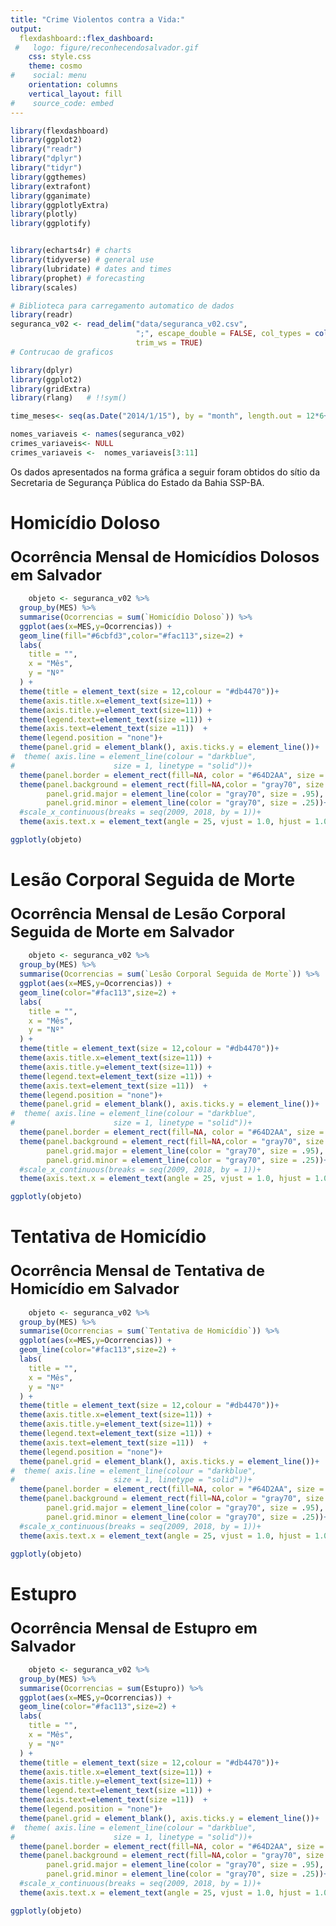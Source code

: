 ```yaml
---
title: "Crime Violentos contra a Vida:"
output: 
  flexdashboard::flex_dashboard:
 #   logo: figure/reconhecendosalvador.gif
    css: style.css
    theme: cosmo
#    social: menu
    orientation: columns
    vertical_layout: fill
#    source_code: embed
---
```




```r
library(flexdashboard)
library(ggplot2)
library("readr")
library("dplyr")
library("tidyr")
library(ggthemes)
library(extrafont)
library(gganimate)
library(ggplotlyExtra)
library(plotly)
library(ggplotify)


library(echarts4r) # charts
library(tidyverse) # general use
library(lubridate) # dates and times
library(prophet) # forecasting
library(scales)

# Biblioteca para carregamento automatico de dados 
library(readr)
seguranca_v02 <- read_delim("data/seguranca_v02.csv", 
                            ";", escape_double = FALSE, col_types = cols(MES = col_date(format = "%Y-%d-%m")), 
                            trim_ws = TRUE)
# Contrucao de graficos

library(dplyr)
library(ggplot2)
library(gridExtra)
library(rlang)   # !!sym()

time_meses<- seq(as.Date("2014/1/15"), by = "month", length.out = 12*6+6)

nomes_variaveis <- names(seguranca_v02) 
crimes_variaveis<- NULL
crimes_variaveis <-  nomes_variaveis[3:11]


```

Os dados apresentados na forma gráfica a seguir foram obtidos do sítio
da Secretaria de Segurança Pública do Estado da Bahia SSP-BA.

Homicídio Doloso 
================================
### <font size="5"> **Ocorrência Mensal de Homicídios Dolosos em Salvador** </font>


```r

	objeto <- seguranca_v02 %>% 
  group_by(MES) %>%
  summarise(Ocorrencias = sum(`Homicídio Doloso`)) %>%
  ggplot(aes(x=MES,y=Ocorrencias)) +
  geom_line(fill="#6cbfd3",color="#fac113",size=2) +
  labs(
    title = "",
    x = "Mês",
    y = "Nº"
  ) +
  theme(title = element_text(size = 12,colour = "#db4470"))+
  theme(axis.title.x=element_text(size=11)) +
  theme(axis.title.y=element_text(size=11)) +
  theme(legend.text=element_text(size =11)) +
  theme(axis.text=element_text(size =11))  +
  theme(legend.position = "none")+
  theme(panel.grid = element_blank(), axis.ticks.y = element_line())+
#  theme( axis.line = element_line(colour = "darkblue",
#                      size = 1, linetype = "solid"))+
  theme(panel.border = element_rect(fill=NA, color = "#64D2AA", size = 2))+
  theme(panel.background = element_rect(fill=NA,color = "gray70", size = 2),
        panel.grid.major = element_line(color = "gray70", size = .95),
        panel.grid.minor = element_line(color = "gray70", size = .25))+
  #scale_x_continuous(breaks = seq(2009, 2018, by = 1))+
  theme(axis.text.x = element_text(angle = 25, vjust = 1.0, hjust = 1.0))+scale_x_date(breaks = "6 month", minor_breaks = "1 month",labels=date_format("%b %Y"))

ggplotly(objeto)

```

Lesão Corporal Seguida de Morte 
================================
### <font size="5"> **Ocorrência Mensal de Lesão Corporal Seguida de Morte em Salvador** </font>


```r

	objeto <- seguranca_v02 %>% 
  group_by(MES) %>%
  summarise(Ocorrencias = sum(`Lesão Corporal Seguida de Morte`)) %>%
  ggplot(aes(x=MES,y=Ocorrencias)) +
  geom_line(color="#fac113",size=2) +
  labs(
    title = "",
    x = "Mês",
    y = "Nº"
  ) +
  theme(title = element_text(size = 12,colour = "#db4470"))+
  theme(axis.title.x=element_text(size=11)) +
  theme(axis.title.y=element_text(size=11)) +
  theme(legend.text=element_text(size =11)) +
  theme(axis.text=element_text(size =11))  +
  theme(legend.position = "none")+
  theme(panel.grid = element_blank(), axis.ticks.y = element_line())+
#  theme( axis.line = element_line(colour = "darkblue",
#                      size = 1, linetype = "solid"))+
  theme(panel.border = element_rect(fill=NA, color = "#64D2AA", size = 2))+
  theme(panel.background = element_rect(fill=NA,color = "gray70", size = 2),
        panel.grid.major = element_line(color = "gray70", size = .95),
        panel.grid.minor = element_line(color = "gray70", size = .25))+
  #scale_x_continuous(breaks = seq(2009, 2018, by = 1))+
  theme(axis.text.x = element_text(angle = 25, vjust = 1.0, hjust = 1.0))+scale_x_date(breaks = "6 month", minor_breaks = "1 month",labels=date_format("%b %Y"))

ggplotly(objeto)

```

Tentativa de Homicídio 
================================
### <font size="5"> **Ocorrência Mensal de Tentativa de Homicídio em Salvador** </font>


```r

	objeto <- seguranca_v02 %>% 
  group_by(MES) %>%
  summarise(Ocorrencias = sum(`Tentativa de Homicídio`)) %>%
  ggplot(aes(x=MES,y=Ocorrencias)) +
  geom_line(color="#fac113",size=2) +
  labs(
    title = "",
    x = "Mês",
    y = "Nº"
  ) +
  theme(title = element_text(size = 12,colour = "#db4470"))+
  theme(axis.title.x=element_text(size=11)) +
  theme(axis.title.y=element_text(size=11)) +
  theme(legend.text=element_text(size =11)) +
  theme(axis.text=element_text(size =11))  +
  theme(legend.position = "none")+
  theme(panel.grid = element_blank(), axis.ticks.y = element_line())+
#  theme( axis.line = element_line(colour = "darkblue",
#                      size = 1, linetype = "solid"))+
  theme(panel.border = element_rect(fill=NA, color = "#64D2AA", size = 2))+
  theme(panel.background = element_rect(fill=NA,color = "gray70", size = 2),
        panel.grid.major = element_line(color = "gray70", size = .95),
        panel.grid.minor = element_line(color = "gray70", size = .25))+
  #scale_x_continuous(breaks = seq(2009, 2018, by = 1))+
  theme(axis.text.x = element_text(angle = 25, vjust = 1.0, hjust = 1.0))+scale_x_date(breaks = "6 month", minor_breaks = "1 month",labels=date_format("%b %Y"))

ggplotly(objeto)

```

Estupro
================================
### <font size="5"> **Ocorrência Mensal de Estupro em Salvador** </font>


```r

	objeto <- seguranca_v02 %>% 
  group_by(MES) %>%
  summarise(Ocorrencias = sum(Estupro)) %>%
  ggplot(aes(x=MES,y=Ocorrencias)) +
  geom_line(color="#fac113",size=2) +
  labs(
    title = "",
    x = "Mês",
    y = "Nº"
  ) +
  theme(title = element_text(size = 12,colour = "#db4470"))+
  theme(axis.title.x=element_text(size=11)) +
  theme(axis.title.y=element_text(size=11)) +
  theme(legend.text=element_text(size =11)) +
  theme(axis.text=element_text(size =11))  +
  theme(legend.position = "none")+
  theme(panel.grid = element_blank(), axis.ticks.y = element_line())+
#  theme( axis.line = element_line(colour = "darkblue",
#                      size = 1, linetype = "solid"))+
  theme(panel.border = element_rect(fill=NA, color = "#64D2AA", size = 2))+
  theme(panel.background = element_rect(fill=NA,color = "gray70", size = 2),
        panel.grid.major = element_line(color = "gray70", size = .95),
        panel.grid.minor = element_line(color = "gray70", size = .25))+
  #scale_x_continuous(breaks = seq(2009, 2018, by = 1))+
  theme(axis.text.x = element_text(angle = 25, vjust = 1.0, hjust = 1.0))+scale_x_date(breaks = "6 month", minor_breaks = "1 month",labels=date_format("%b %Y"))

ggplotly(objeto)

```
